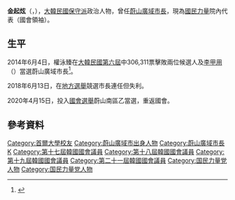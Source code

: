 {{BLPsources|time=2020-01-07}}
{{Infobox officeholder
|name          = 金起炫
|native_name   = 김기현
|image         = 김기현 전 울산시장.jpg
|office1       = {{PPP}}第2任院內代表
|term_start1   = 2021年4月30日
|term_end1     =
|predecessor1  = [[朱豪英|朱豪英]]
|successor1    = 
|office2       = [[File:_Flag_of_Ulsan.svg|22px]] 第6任[[蔚山廣域市長|蔚山廣域市長]]
|term_start2   = 2014年7月1日
|term_end2     = 2018年6月30日
|predecessor2  = {{tsl|kr|박맹우|朴孟雨}}
|successor2    = [[宋哲鎬|宋哲鎬]]
|office3       = {{flagicon|ROK}} 第17-19屆[[韓國國會|韓國國會]]議員
|term_start3   = 2004年5月30日
|term_end3     = 2014年5月15日
|predecessor3  = {{link-ko|崔炳國|최병국 (1942년)}}
|successor3    = {{tsl|kr|박맹우|朴孟雨}}
|constituency3 = [[蔚山|蔚山]][[南區_(蔚山)|南區]]乙
|birth_date    = {{birth date and age|1959|2|21}}
|birth_place   = {{KOR}}[[慶尚南道|慶尚南道]][[蔚山市|蔚山市]][[蔚州郡|蔚州郡]]<br>{{small|（今屬[[蔚山廣域市|蔚山廣域市]][[蔚州郡|蔚州郡]]）}}
|spouse        =
|children      =
|religion      =
|party         = {{PPP}}
|nationality   = {{ROK}}
|otherparty    = [[大國家黨|大國家黨]]{{to}}<br>[[新世界黨|新世界黨]]{{to}}<br>{{LKP}}{{to}}<br>{{UFP}}{{to}}
}}

'''金起炫'''（{{Lang-ko|김기현}}，{{Bd|1959年|2月21日|||catIdx=K金起炫}}），[[大韓民國|大韓民國]][[保守派|保守派]]政治人物，曾任[[蔚山廣域市長|蔚山廣域市長]]，現為[[國民力量|國民力量]]院內代表（國會領袖）。

== 生平 ==
{{Citation needed|金起炫中學就讀{{link-ko|釜山東高等學校|부산동고등학교}}，後進入[[首爾大學法學院|首爾大學法學院]]為法學研究生，2004年參選第17屆[[韓國國會|韓國國會]]{{link-ko|蔚山南區國會議員|울산 남구의 국회의원|蔚山市南區議員}}當選而步入政壇。|time=2020-01-07T18:03:39+00:00}}

2014年6月4日，權泳臻在[[大韓民國第六屆地方選舉|大韓民國第六屆]]{{link-ko|大韓民國第六屆廣域地方自治團體長選舉|대한민국 제6회 지방 선거 광역자치단체장|廣域地方自治團體長選舉}}中306,311票擊敗兩位候選人{{link-ko|趙承洙|조승수}}及[[李甲用|李甲用]]（{{lang-ko|이갑용}}）當選蔚山廣域市長<ref>{{Cite web|url=http://www.kyilbo.com/sub_read.html?uid=140798|title="김기현 시장, 시민과 약속 정책들 잘 지켜주길"}}</ref>。

2018年6月13日，在[[2018年大韓民國地方選舉|地方選舉]]競選市長連任但失利。

2020年4月15日，投入[[2020年大韓民國國會選舉|國會選舉]]蔚山南區乙當選，重返國會。

== 參考資料 ==
{{Reflist|3}}
{{start box}}
{{s-gov}}
{{s-before|{{link-ko|崔炳國|최병국 (1942년)}}}}
{{s-title|[[韓國國會|韓國國會]]{{link-ko|蔚山南區國會議員|울산 남구의 국회의원|蔚山市南區議員乙}}|2004年5月30日－2014年5月15日}}
{{s-after|{{link-ko|朴孟雨|박맹우 (1951년)}}|補選當選}}
{{s-before|[[朴成換|朴成換]]|代理}}
{{s-title|[[蔚山市長列表|蔚山廣域市長]]|2014年7月1日－2018年6月30日}}
{{s-after|[[宋哲鎬|宋哲鎬]]}}
{{end box}}
{{Politic-stub}}
{{DEFAULTSORT:Kim Ki-hyun}}
[[Category:首爾大學校友|Category:首爾大學校友]]
[[Category:蔚山廣域市出身人物|Category:蔚山廣域市出身人物]]
[[Category:蔚山廣域市長|Category:蔚山廣域市長]]
[[Category:金姓|K]]
[[Category:第十七屆韓國國會議員|Category:第十七屆韓國國會議員]]
[[Category:第十八屆韓國國會議員|Category:第十八屆韓國國會議員]]
[[Category:第十九屆韓國國會議員|Category:第十九屆韓國國會議員]]
[[Category:第二十一屆韓國國會議員|Category:第二十一屆韓國國會議員]]
[[Category:国民力量党人物|Category:国民力量党人物]]
[[Category:国民力量党人物|Category:国民力量党人物]]